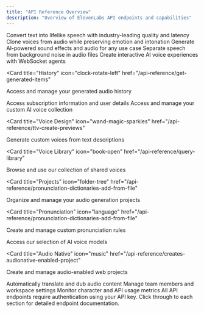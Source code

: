 ```yaml
---
title: "API Reference Overview"
description: "Overview of ElevenLabs API endpoints and capabilities"
---
```


<CardGroup cols={2}>
<Card title="Text to Speech" icon="microphone-lines" href="/api-reference/text-to-speech">
    Convert text into lifelike speech with industry-leading quality and latency
</Card>
<Card title="Speech to Speech" icon="volume-high" href="/api-reference/speech-to-speech">
    Clone voices from audio while preserving emotion and intonation
</Card>
<Card
    title="Sound Effects"
    icon="waveform"
    href="/api-reference/sound-generation"
    >
    Generate AI-powered sound effects and audio for any use case
</Card>
<Card
  title="Audio Isolation"
  icon="layer-group"
  href="/api-reference/audio-isolation"
>
  Separate speech from background noise in audio files
</Card>

<Card title="Conversational AI" icon="robot" href="/conversational-ai">
  Create interactive AI voice experiences with WebSocket agents
</Card>

<Card
  title="History"
  icon="clock-rotate-left"
  href="/api-reference/get-generated-items"
>
  Access and manage your generated audio history
</Card>

<Card title="User" icon="user" href="/api-reference/get-user-subscription-info">
  Access subscription information and user details
</Card>

<Card title="Voices" icon="folder" href="/api-reference/get-voices">
  Access and manage your custom AI voice collection
</Card>

<Card
  title="Voice Design"
  icon="wand-magic-sparkles"
  href="/api-reference/ttv-create-previews"
>
  Generate custom voices from text descriptions
</Card>

<Card
  title="Voice Library"
  icon="book-open"
  href="/api-reference/query-library"
>
  Browse and use our collection of shared voices
</Card>

<Card
  title="Projects"
  icon="folder-tree"
  href="/api-reference/pronunciation-dictionaries-add-from-file"
>
  Organize and manage your audio generation projects
</Card>

<Card
  title="Pronunciation"
  icon="language"
  href="/api-reference/pronunciation-dictionaries-add-from-file"
>
  Create and manage custom pronunciation rules
</Card>

<Card title="Models" icon="brain" href="/api-reference/get-models">
  Access our selection of AI voice models
</Card>

<Card
  title="Audio Native"
  icon="music"
  href="/api-reference/creates-audionative-enabled-project"
>
  Create and manage audio-enabled web projects
</Card>

<Card title="Dubbing" icon="film" href="/api-reference/create-dub">
  Automatically translate and dub audio content
</Card>
<Card
  title="Workspace"
  icon="users"
  href="/api-reference/workspace-invite-user"
>
  Manage team members and workspace settings
</Card>
  <Card title="Usage" icon="chart-line" href="/api-reference/usage-get-character-stats">
    Monitor character and API usage metrics
  </Card>
</CardGroup>

<Note>
  All API endpoints require authentication using your API key. Click through to
  each section for detailed endpoint documentation.
</Note>
